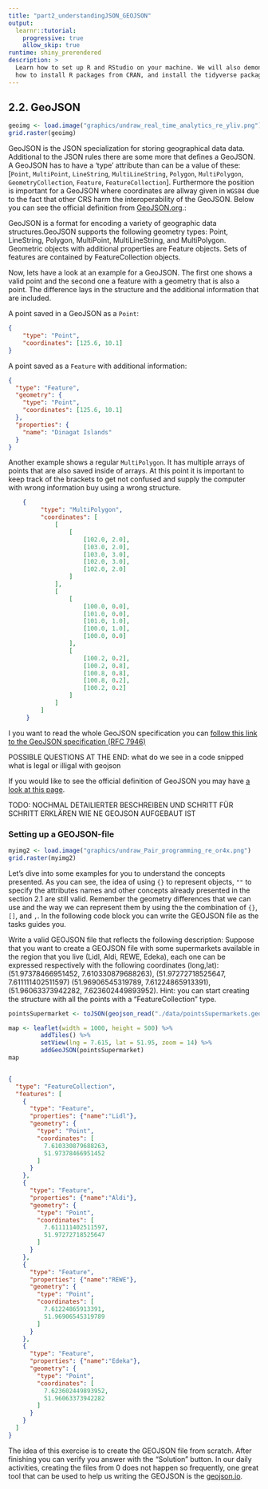 ---
title: "part2_understandingJSON_GEOJSON"
output:
  learnr::tutorial:
    progressive: true
    allow_skip: true
runtime: shiny_prerendered
description: >
  Learn how to set up R and RStudio on your machine. We will also demonstrate
  how to install R packages from CRAN, and install the tidyverse package.
---

## 2.2. GeoJSON

```{r geopic, echo=FALSE, out.width= "65%", out.extra='style="float:right; padding:10px"'}
geoimg <- load.image("graphics/undraw_real_time_analytics_re_yliv.png")
grid.raster(geoimg)
```

GeoJSON is the JSON specialization for storing geographical data data. Additional to the JSON rules there are some more that defines a GeoJSON. A GeoJSON has to have a 'type' attribute than can be a value of these: [`Point`, `MultiPoint`, `LineString`, `MultiLineString`, `Polygon`, `MultiPolygon`, `GeometryCollection`, `Feature`, `FeatureCollection`]. Furthermore the position is important for a GeoJSON where coordinates are allway given in `WGS84` due to the fact that other CRS harm the interoperability of the GeoJSON. Below you can see the official definition from [GeoJSON.org](https://geojson.org/).:

::: {#GeoJSONdefinition .message}
GeoJSON is a format for encoding a variety of geographic data structures.GeoJSON supports the following geometry types: Point, LineString, Polygon, MultiPoint, MultiLineString, and MultiPolygon. Geometric objects with additional properties are Feature objects. Sets of features are contained by FeatureCollection objects.
:::

Now, lets have a look at an example for a GeoJSON. The first one shows a valid point and the second one a feature with a geometry that is also a point. The difference lays in the structure and the additional information that are included.

A point saved in a GeoJSON as a `Point`:

``` json
{
    "type": "Point",
    "coordinates": [125.6, 10.1]
}
```

A point saved as a `Feature` with additional information:

``` json
{
  "type": "Feature",
  "geometry": {
    "type": "Point",
    "coordinates": [125.6, 10.1]
  },
  "properties": {
    "name": "Dinagat Islands"
  }
}
```

Another example shows a regular `MultiPolygon`. It has multiple arrays of points that are also saved inside of arrays. At this point it is important to keep track of the brackets to get not confused and supply the computer with wrong information buy using a wrong structure.

``` json
    {
         "type": "MultiPolygon",
         "coordinates": [
             [
                 [
                     [102.0, 2.0],
                     [103.0, 2.0],
                     [103.0, 3.0],
                     [102.0, 3.0],
                     [102.0, 2.0]
                 ]
             ],
             [
                 [
                     [100.0, 0.0],
                     [101.0, 0.0],
                     [101.0, 1.0],
                     [100.0, 1.0],
                     [100.0, 0.0]
                 ],
                 [
                     [100.2, 0.2],
                     [100.2, 0.8],
                     [100.8, 0.8],
                     [100.8, 0.2],
                     [100.2, 0.2]
                 ]
             ]
         ]
     }
```

I you want to read the whole GeoJSON specification you can [follow this link to the GeoJSON specification (RFC 7946)](https://datatracker.ietf.org/doc/html/rfc7946)

POSSIBLE QUESTIONS AT THE END: what do we see in a code snipped what is legal or illigal with geojson

If you would like to see the official definition of GeoJSON you may have [a look at this page](https://datatracker.ietf.org/doc/html/rfc7946).

TODO: NOCHMAL DETAILIERTER BESCHREIBEN UND SCHRITT FÜR SCHRITT ERKLÄREN WIE NE GEOJSON AUFGEBAUT IST

### Setting up a GEOJSON-file

```{r JSONpagePic, echo=FALSE, out.width= "50%", out.extra='style="float:right; padding:10px"'}
myimg2 <- load.image("graphics/undraw_Pair_programming_re_or4x.png")
grid.raster(myimg2)
```

Let's dive into some examples for you to understand the concepts presented. As you can see, the idea of using `{}` to represent objects, `""` to specify the attributes names and other concepts already presented in the section 2.1 are still valid. Remember the geometry differences that we can use and the way we can represent them by using the the combination of `{}`, `[]`, and `,`. In the following code block you can write the GEOJSON file as the tasks guides you.

::: {#SupermarketTask .task-message .panel}
::: panel-body
Write a valid GEOJSON file that reflects the following description: 
Suppose that you want to create a GEOJSON file with some supermarkets available in the region that you live (Lidl, Aldi, REWE, Edeka), each one can be expressed respectively with the following coordinates (long,lat): 
(51.97378466951452, 7.610330879688263),
(51.97272718525647, 7.611111402511597)
(51.96906545319789, 7.61224865913391),
(51.96063373942282, 7.623602449893952).
Hint: you can start creating the structure with all the points with a "FeatureCollection" type.

```{r include=FALSE}
pointsSupermarket <- toJSON(geojson_read("./data/pointsSupermarkets.geojson"), collapse = "\n")
```

```{r echo = FALSE, message = FALSE, warning = FALSE, results = 'asis', width = 4, height = 4}
map <- leaflet(width = 1000, height = 500) %>% 
         addTiles() %>%
         setView(lng = 7.615, lat = 51.95, zoom = 14) %>%
         addGeoJSON(pointsSupermarket)
map
```



```{json SupermarketTask, exercise = TRUE}

```

```{json SupermarketTask-solution}
{
  "type": "FeatureCollection",
  "features": [
    {
      "type": "Feature",
      "properties": {"name":"Lidl"},
      "geometry": {
        "type": "Point",
        "coordinates": [
          7.610330879688263,
          51.97378466951452
        ]
      }
    },
    {
      "type": "Feature",
      "properties": {"name":"Aldi"},
      "geometry": {
        "type": "Point",
        "coordinates": [
          7.611111402511597,
          51.97272718525647
        ]
      }
    },
    {
      "type": "Feature",
      "properties": {"name":"REWE"},
      "geometry": {
        "type": "Point",
        "coordinates": [
          7.61224865913391,
          51.96906545319789
        ]
      }
    },
    {
      "type": "Feature",
      "properties": {"name":"Edeka"},
      "geometry": {
        "type": "Point",
        "coordinates": [
          7.623602449893952,
          51.96063373942282
        ]
      }
    }
  ]
}
```
The idea of this exercise is to create the GEOJSON file from scratch. After finishing you can verify you answer with the "Solution" button. In our daily activities, creating the files from 0 does not happen so frequently, one great tool that can be used to help us writing the GEOJSON is the [geojson.io](https://geojson.io/#map=2/20.0/0.0). 

:::
:::

